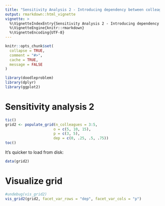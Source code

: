 ```yaml
---
title: "Sensitivity Analysis 2 - Introducing dependency between colleagues"
output: rmarkdown::html_vignette
vignette: >
  %\VignetteIndexEntry{Sensitivity Analysis 2 - Introducing dependency between colleagues}
  %\VignetteEngine{knitr::rmarkdown}
  %\VignetteEncoding{UTF-8}
---
```


```r
knitr::opts_chunk$set(
  collapse = TRUE,
  comment = "#>",
  cache = TRUE,
  message = FALSE
)
```

```r
library(doodleproblem)
library(dplyr)
library(ggplot2)
```




# Sensitivity analysis 2


```r
tic()
grid2 <- populate_grid(n_colleagues = 3:5, 
                      o = c(5, 10, 15), 
                      p = c(3, 5), 
                      dep = c(0, .25, .5, .75))
toc()
```

It's quicker to load from disk:

```r
data(grid2)
```


# Visualize grid


```r
#undebug(vis_grid2)
vis_grid2(grid2, facet_var_rows = "dep", facet_var_cols = "p")
```

